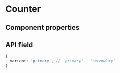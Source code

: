 
<Meta title="Components/Counter" />

# Counter

## Component properties

<ArgTypes of={Base} />

## API field

```ts
{
  variant: 'primary', // 'primary' | 'secondary'
}
```
